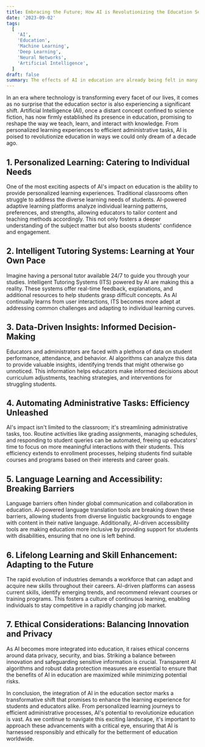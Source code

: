 ```yaml
---
title: Embracing the Future; How AI is Revolutionizing the Education Sector
date: '2023-09-02'
tags:
  [
    'AI',
    'Education',
    'Machine Learning',
    'Deep Learning',
    'Neural Networks',
    'Artificial Intelligence',
  ]
draft: false
summary: The effects of AI in education are already being felt in many ways. AI is being used to improve the quality of education, to make it more accessible, and to make it more affordable. AI is also being used to help students learn more effectively and to help teachers teach more effectively. AI is also being used to help students learn more effectively and to help teachers teach more effectively. AI is also being used to help students learn more effectively and to help teachers teach more effectively.
---
```


In an era where technology is transforming every facet of our lives, it comes as no surprise that the education sector is also experiencing a significant shift. Artificial Intelligence (AI), once a distant concept confined to science fiction, has now firmly established its presence in education, promising to reshape the way we teach, learn, and interact with knowledge. From personalized learning experiences to efficient administrative tasks, AI is poised to revolutionize education in ways we could only dream of a decade ago.

## 1. Personalized Learning: Catering to Individual Needs

One of the most exciting aspects of AI's impact on education is the ability to provide personalized learning experiences. Traditional classrooms often struggle to address the diverse learning needs of students. AI-powered adaptive learning platforms analyze individual learning patterns, preferences, and strengths, allowing educators to tailor content and teaching methods accordingly. This not only fosters a deeper understanding of the subject matter but also boosts students' confidence and engagement.

## 2. Intelligent Tutoring Systems: Learning at Your Own Pace

Imagine having a personal tutor available 24/7 to guide you through your studies. Intelligent Tutoring Systems (ITS) powered by AI are making this a reality. These systems offer real-time feedback, explanations, and additional resources to help students grasp difficult concepts. As AI continually learns from user interactions, ITS becomes more adept at addressing common challenges and adapting to individual learning curves.

## 3. Data-Driven Insights: Informed Decision-Making

Educators and administrators are faced with a plethora of data on student performance, attendance, and behavior. AI algorithms can analyze this data to provide valuable insights, identifying trends that might otherwise go unnoticed. This information helps educators make informed decisions about curriculum adjustments, teaching strategies, and interventions for struggling students.

## 4. Automating Administrative Tasks: Efficiency Unleashed

AI's impact isn't limited to the classroom; it's streamlining administrative tasks, too. Routine activities like grading assignments, managing schedules, and responding to student queries can be automated, freeing up educators' time to focus on more meaningful interactions with their students. This efficiency extends to enrollment processes, helping students find suitable courses and programs based on their interests and career goals.

## 5. Language Learning and Accessibility: Breaking Barriers

Language barriers often hinder global communication and collaboration in education. AI-powered language translation tools are breaking down these barriers, allowing students from diverse linguistic backgrounds to engage with content in their native language. Additionally, AI-driven accessibility tools are making education more inclusive by providing support for students with disabilities, ensuring that no one is left behind.

## 6. Lifelong Learning and Skill Enhancement: Adapting to the Future

The rapid evolution of industries demands a workforce that can adapt and acquire new skills throughout their careers. AI-driven platforms can assess current skills, identify emerging trends, and recommend relevant courses or training programs. This fosters a culture of continuous learning, enabling individuals to stay competitive in a rapidly changing job market.

## 7. Ethical Considerations: Balancing Innovation and Privacy

As AI becomes more integrated into education, it raises ethical concerns around data privacy, security, and bias. Striking a balance between innovation and safeguarding sensitive information is crucial. Transparent AI algorithms and robust data protection measures are essential to ensure that the benefits of AI in education are maximized while minimizing potential risks.

In conclusion, the integration of AI in the education sector marks a transformative shift that promises to enhance the learning experience for students and educators alike. From personalized learning journeys to efficient administrative processes, AI's potential to revolutionize education is vast. As we continue to navigate this exciting landscape, it's important to approach these advancements with a critical eye, ensuring that AI is harnessed responsibly and ethically for the betterment of education worldwide.
